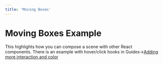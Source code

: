 ```yaml
---
title: 'Moving Boxes'
---
```


# Moving Boxes Example

This highlights how you can compose a scene with other React components. There
is an example with hover/click hooks in
Guides->[Adding more interaction and color](../../guide/adding-interaction-and-color.mdx)

<code src="./moving-boxes/MovingBoxes.tsx" />
